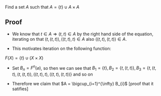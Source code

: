 Find a set <math display="inline">A</math> such that <math display="inline">A = \left\{ t \right\} \cup A \times A</math>

== Proof ==

* We know that <math display="inline">t \in A \Rightarrow \left( t,t \right) \in A</math> by the right hand side of the equation, iterating on that <math display="inline">\left( t, \left( t,t \right) \right), \left( \left( t,t \right),t \right) \in A</math> also <math display="inline">\left(  \left( t,t \right), \left( t,t \right) \right) \in A</math>.

* This motivates iteration on the following function: 
<math display="block">F\left(X\right)= \left\{ t  \right\} \cup \left(  X \times X \right)</math>

* Set <math display="inline">B_n = F^{n}\left(\varnothing\right)</math>, so then we can see that <math display="inline">B_{1}= \left\{ t \right\}, B_{2} = \left\{ t, \left( t,t \right) \right\}, B_3 = \left\{ t, (t, t), (t, (t, t)), ((t, t), t), ((t,t), (t,t)) \right\}</math> and so on

* Therefore we claim that <math display="inline">A = \bigcup_{i=1}^{\infty} B_{i}</math> [proof that it satifies]

{{Knowledge Metadata|Sets|Question}}
